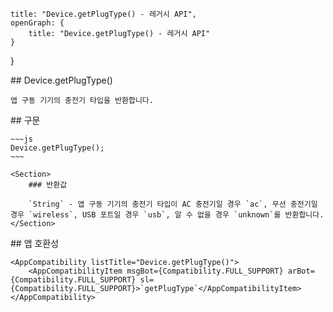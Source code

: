 
    title: "Device.getPlugType() - 레거시 API",
    openGraph: {
        title: "Device.getPlugType() - 레거시 API"
    }
}

<Section>
    ## Device.getPlugType()

    앱 구동 기기의 충전기 타입을 반환합니다.
</Section>
<Section>
    ## 구문

    ~~~js
    Device.getPlugType();
    ~~~

    <Section>
        ### 반환값

        `String` - 앱 구동 기기의 충전기 타입이 AC 충전기일 경우 `ac`, 무선 충전기일 경우 `wireless`, USB 포트일 경우 `usb`, 알 수 없을 경우 `unknown`를 반환합니다.
    </Section>
</Section>
<Section>
    ## 앱 호환성

    <AppCompatibility listTitle="Device.getPlugType()">
        <AppCompatibilityItem msgBot={Compatibility.FULL_SUPPORT} arBot={Compatibility.FULL_SUPPORT} sl={Compatibility.FULL_SUPPORT}>`getPlugType`</AppCompatibilityItem>
    </AppCompatibility>
</Section>